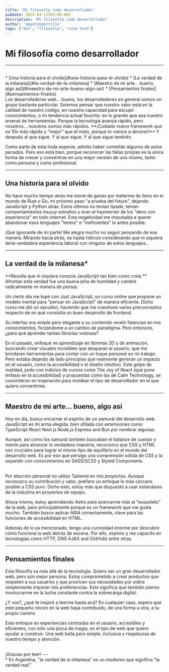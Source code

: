 ```yaml
---
title: 'Mi filosofía como desarrollador'
pubDate: 2024-04-11T03:00:00Z
description: 'Mi filosofía como desarrollador'
author: 'mgastonportillo'
tags: ["dev", "filosofía", "calm tech"]
---
```



# Mi filosofía como desarrollador
---

<br />
<TableOfContents title="Tabla de contenidos">
* [Una historia para el olvido](#una-historia-para-el-olvido)
* [La verdad de la milanesa](#la-verdad-de-la-milanesa)
* [Maestro de mi arte... bueno, algo así](#maestro-de-mi-arte-bueno-algo-así)
* [Pensamientos finales](#pensamientos-finales)
</TableOfContents>

<br />
Los desarrolladores web... bueno, los desarrolladores en general somos un grupo bastante particular. Solemos pensar que nuestro valor está en la calidad de nuestro código, en nuestra capacidad para escupir conocimientos, o mi tendencia actual favorita: en lo grande que sea nuestro arsenal de herramientas. Porque la tecnología avanza rápido, pero nosotros... nosotros somos más rápidos. **¡Cuidado nuevo framework que es 10x más rápido y "mejor" que el resto, porque <i>te vamos a devorar</i>!** Y después al que sigue. Y al que sigue. Y al que sigue también.

Como parte de esta linda especie, admito haber cometido algunos de estos pecados. Pero eso está bien, porque reconocer las fallas propias es la única forma de crecer y convertirse en una mejor versión de uno mismo, tanto como persona y como profesional.

---
## Una historia para el olvido

No hace mucho tiempo atrás me <i>moría</i> de ganas por meterme de lleno en el mundo de Rust o Go, mi próximo paso "a prueba del futuro", dejando JavaScript y Python atrás. Estos últimos no tenían tipado, tenían comportamientos <i>muuuy</i> extraños y eran el hazmerreir de los "devs con experiencia" en todo internet. Esta negatividad me impulsaba a querer abandonar esos lenguajes "lentos" e "ineficientes" lo antes posible.

¡Qué ignorante de mi parte! Me alegra mucho no seguir pensando de esa manera. Mirando hacia atrás, es hasta ridículo considerando que ni siquiera tenía verdadera experiencia laboral con ninguno de estos lenguajes...

---
## La verdad de la milanesa*

<Highlight type="star" color="blue" aria-labelledby="la-verdad-de-la-milanesa">
**Resulta que ni siquiera conocía JavaScript tan bien como creía.** Afrontar esta verdad fue una buena piña de humildad y cambió radicalmente mi manera de pensar.
</Highlight>

Un cierto día me topé con <Link href="https://justjavascript.com/">Just JavaScript</Link><GluedComma />, un curso online que propone un modelo mental para "pensar en JavaScript" de manera eficiente. Dicho curso me dió un sacudón, haciendo que me cuestione varios preconceptos respecto de en qué consistía un buen desarrollo de frontend.

Su interfaz era simple pero elegante y su contenido reveló falencias en mis conocimientos, forzándome a un cambio de paradigma. Pero entonces, ¿para qué aprender tantas librerías vistosas?

En el pasado, enfoqué mi aprendizaje en librerías 3D y de animación, buscando crear visuales increíbles que atraparan al usuario, que me brindaran herramientas para contar con un toque personal en mi trabajo. Pero estaba dejando de lado principios que realmente generan un impacto en el usuario, como la accesibilidad o el diseño intuitivo. Este golpe de realidad, junto con indicios de cursos como <Link href="https://www.joyofreact.com/">The Joy of React</Link> (que pone énfasis en la accesibilidad) y propuestas como las de <Link href="https://calmtech.com/">Calm Technology</Link><GluedComma />, se convirtieron en inspiración para moldear el tipo de desarrollador en el que quiero convertirme.

---
## Maestro de mi arte... bueno, algo así

Hoy en día, busco encarnar el espíritu de un samurái del desarrollo web. JavaScript es mi arma elegida, bien afilada con extensiones como <Link href="https://www.typescriptlang.org/">TypeScript</Link><GluedComma /> <Link href="https://react.dev/">React</Link><GluedComma /> <Link href="https://nextjs.org/">Next.js</Link><GluedComma /> <Link href="https://nodejs.org/en">Node.js</Link><GluedComma /> <Link href="https://expressjs.com/">Express</Link> and <Link href="https://bun.sh/">Bun</Link><GluedComma /> por nombrar algunas.

Aunque, así como los samurái también buscaban el balance de cuerpo y mente para alcanzar la verdadera maestría, reconozco que CSS y HTML son cruciales para lograr el mismo tipo de equilibrio en el mundo del desarrollo web. Es por eso que persigo una <Link href="https://css-for-js.dev/">comprensión sólida de CSS</Link> y la expando con conocimientos en <Link href="https://sass-lang.org/">SASS/SCSS</Link> y <Link href="https://styled-components.com/">Styled Components</Link>.

<br />
<Highlight type="info">
Por elección personal no utilizo Tailwind en mis proyectos. Aunque reconozco su contribución y valor, prefiero un enfoque lo más cercano posible a CSS puro. Dicho esto, estoy más que dispuesto a usar estándares de la industria en proyectos de equipo.
</Highlight>

Ahora mismo, estoy aprendiendo <Link href="https://astro.build/">Astro</Link> para acercarme más al "esqueleto" de la web, pero principalmente porque es un framework que me gusta mucho. También busco aplicar <Link href="https://www.w3.org/TR/wai-aria/">ARIA</Link> correctamente, clave para las funciones de accesibilidad en HTML.

Además de lo ya mencionado, tengo una curiosidad enorme por descubrir cómo funciona la web detrás de escena. Por ello, exploro y me capacito en tecnologías como <Link href="https://www.boot.dev/learn/learn-http">HTTP, DNS</Link><GluedComma /> <Link href="https://devdoc.net/web/developer.mozilla.org/en-US/docs/AJAX/Getting_Started.html">AJAX</Link> and <Link href="https://git-scm.com/doc">Git(Hub)</Link><GluedComma /> entre otras.

---
## Pensamientos finales

Esta filosofía va más allá de la tecnología. Quiero ser un gran desarrollador web, pero aún mejor persona. Estoy comprometido a crear productos que respeten a sus usuarios y que prioricen sus necesidades por sobre simplemente imponer mis preferiencias. Esto significa que también pienso involucrarme en la lucha constante contra la sobrecarga digital.

¿Y vos?, ¿qué te inspiró a leerme hasta acá? En cualquier caso, espero que este pequeño rincón en la web haya contribuido, de una forma u otra, a tu propio camino.

Este enfoque en experiencias centradas en el usuario, accesibles y eficientes, con sólo una pizca de magia, es el tipo de web que quiero ayudar a construir. Una web bella pero simple, inclusiva y respetuosa de nuestro tiempo y atención.

<br/>
¡Gracias por leer!
---

<div class="foot-notes">
<span><span>* </span>En Argentina, "la verdad de la milanesa" es un modismo que significa "la verdad real."</span>
</div>
